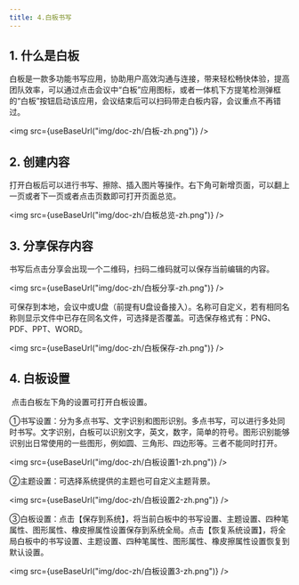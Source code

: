 ```yaml
---
title: 4.白板书写
---
```



## 1. 什么是白板

​      	白板是一款多功能书写应用，协助用户高效沟通与连接，带来轻松畅快体验，提高团队效率，可以通过点击会议中“白板”应用图标，或者一体机下方提笔检测弹框的“白板”按钮启动该应用，会议结束后可以扫码带走白板内容，会议重点不再错过。

<img  src={useBaseUrl("img/doc-zh/白板-zh.png")} />

## 2. 创建内容

​		打开白板后可以进行书写、擦除、插入图片等操作。右下角可新增页面，可以翻上一页或者下一页或者点击页数即可打开页面总览。

<img  src={useBaseUrl("img/doc-zh/白板总览-zh.png")} />

## 3. 分享保存内容

​      	书写后点击分享会出现一个二维码，扫码二维码就可以保存当前编辑的内容。

<img  src={useBaseUrl("img/doc-zh/白板分享-zh.png")} />

​		可保存到本地，会议中或U盘（前提有U盘设备接入）。名称可自定义，若有相同名称则显示文件中已存在同名文件，可选择是否覆盖。可选保存格式有：PNG、PDF、PPT、WORD。

<img  src={useBaseUrl("img/doc-zh/白板保存-zh.png")} />

## 4. 白板设置

​	点击白板左下角的设置可打开白板设置。

①书写设置：分为多点书写、文字识别和图形识别。多点书写，可以进行多处同时书写。文字识别，白板可以识别文字，英文，数字，简单的符号。图形识别能够识别出日常使用的一些图形，例如圆、三角形、四边形等。三者不能同时打开。

<img  src={useBaseUrl("img/doc-zh/白板设置1-zh.png")} />

②主题设置：可选择系统提供的主题也可自定义主题背景。

<img  src={useBaseUrl("img/doc-zh/白板设置2-zh.png")} />

③白板设置：点击【保存到系统】，将当前白板中的书写设置、主题设置、四种笔属性、图形属性、橡皮擦属性设置保存到系统全局。点击【恢复系统设置】，将全局白板中的书写设置、主题设置、四种笔属性、图形属性、橡皮擦属性设置恢复到默认设置。

<img  src={useBaseUrl("img/doc-zh/白板设置3-zh.png")} />